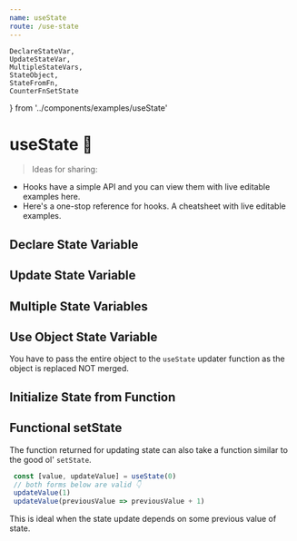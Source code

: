 ```yaml
---
name: useState
route: /use-state
---
```

    DeclareStateVar, 
    UpdateStateVar, 
    MultipleStateVars, 
    StateObject, 
    StateFromFn,
    CounterFnSetState
} from '../components/examples/useState'




# useState 🦄
 
> Ideas for sharing: 
- Hooks have a simple API and you can view them with live editable examples here. 
- Here's a one-stop reference for hooks. A cheatsheet with live editable examples. 

## Declare State Variable 
<Editor code={DeclareStateVar}/>

## Update State Variable
<Editor code={UpdateStateVar} />

## Multiple State Variables 
<Editor code={MultipleStateVars} />

## Use Object State Variable
You have to pass the entire object to the `useState` updater function as the object is replaced NOT merged. 
<Editor code={StateObject} />

## Initialize State from Function 
<Editor code={StateFromFn} />

## Functional setState 
The function returned for updating state can also take a function similar to the good ol' `setState`. 

```js
 const [value, updateValue] = useState(0)
 // both forms below are valid 👇
 updateValue(1)
 updateValue(previousValue => previousValue + 1)
```
This is ideal when the state update depends on some previous value of state. 

<Editor code={CounterFnSetState} />